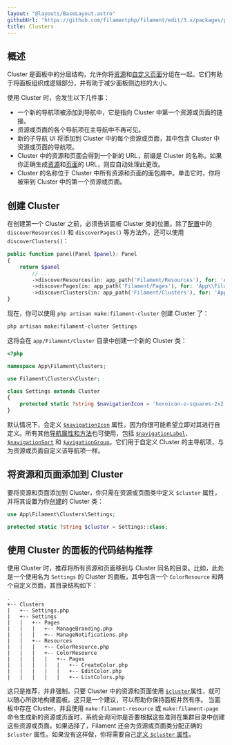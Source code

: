 ```yaml
---
layout: "@layouts/BaseLayout.astro"
githubUrl: "https://github.com/filamentphp/filament/edit/3.x/packages/panels/docs/10-clusters.md"
title: Clusters
---
```


## 概述

Cluster 是面板中的分层结构，允许你将[资源](resources)和[自定义页面](pages)分组在一起。它们有助于将面板组织成逻辑部分，并有助于减少面板侧边栏的大小。

使用 Cluster 时，会发生以下几件事：
- 一个新的导航项被添加到导航中，它是指向 Cluster 中第一个资源或页面的链接。
- 资源或页面的各个导航项在主导航中不再可见。
- 新的子导航 UI 将添加到 Cluster 中的每个资源或页面，其中包含 Cluster 中资源或页面的导航项。
- Cluster 中的资源和页面会得到一个新的 URL，前缀是 Cluster 的名称。如果你正确生成[资源](resources/getting-started#为资源页面生成-url)和[页面](pages#为页面生成-url)的 URL，则应自动处理此更改。
- Cluster 的名称位于 Cluster 中所有资源和页面的面包屑中。单击它时，你将被带到 Cluster 中的第一个资源或页面。

## 创建 Cluster

在创建第一个 Cluster 之前，必须告诉面板 Cluster 类的位置。除了[配置](configuration)中的 `discoverResources()` 和 `discoverPages()` 等方法外，还可以使用 `discoverClusters()`：

```php
public function panel(Panel $panel): Panel
{
    return $panel
        // ...
        ->discoverResources(in: app_path('Filament/Resources'), for: 'App\\Filament\\Resources')
        ->discoverPages(in: app_path('Filament/Pages'), for: 'App\\Filament\\Pages')
        ->discoverClusters(in: app_path('Filament/Clusters'), for: 'App\\Filament\\Clusters');
}
```

现在，你可以使用 `php artisan make:filament-cluster` 创建 Cluster 了：

```bash
php artisan make:filament-cluster Settings
```

这将会在 `app/Filament/Cluster` 目录中创建一个新的 Cluster 类：

```php
<?php

namespace App\Filament\Clusters;

use Filament\Clusters\Cluster;

class Settings extends Cluster
{
    protected static ?string $navigationIcon = 'heroicon-o-squares-2x2';
}
```

默认情况下，会定义 [`$navigationIcon`](navigation#自定义导航项图标) 属性，因为你很可能希望立即对其进行自定义。所有其他[导航属性和方法](navigation)也可使用，包括 [`$navigationLabel`](navigation#自定义导航项标签)、[`$navigationSort`](navigation#导航项排序) 和 [`$avigationGroup`](navigation#导航项分组)。它们用于自定义 Cluster 的主导航项，与为资源或页面自定义该导航项一样。

## 将资源和页面添加到 Cluster

要将资源和页面添加到 Cluster，你只需在资源或页面类中定义 `$cluster` 属性，并将其设置为你[创建](#创建-cluster)的 Cluster 类：

```php
use App\Filament\Clusters\Settings;

protected static ?string $cluster = Settings::class;
```

## 使用 Cluster 的面板的代码结构推荐

使用 Cluster 时，推荐将所有资源和页面移到与 Cluster 同名的目录。比如，此处是一个使用名为 `Settings` 的 Cluster 的面板，其中包含一个 `ColorResource` 和两个自定义页面，其目录结构如下：

```
.
+-- Clusters
|   +-- Settings.php
|   +-- Settings
|   |   +-- Pages
|   |   |   +-- ManageBranding.php
|   |   |   +-- ManageNotifications.php
|   |   +-- Resources
|   |   |   +-- ColorResource.php
|   |   |   +-- ColorResource
|   |   |   |   +-- Pages
|   |   |   |   |   +-- CreateColor.php
|   |   |   |   |   +-- EditColor.php
|   |   |   |   |   +-- ListColors.php
```

这只是推荐，并非强制。只要 Cluster 中的资源和页面使用 [`$cluster`](#将资源和页面添加到-cluster)属性，就可以随心所欲地构建面板。这只是一个建议，可以帮助你保持面板井然有序。
当面板中存在 Cluster，并且使用 `make:filament-resource` 或 `make:filament-page` 命令生成新的资源或页面时，系统会询问你是否要根据这些准则在集群目录中创建这些资源或页面。如果选择了，Filament 还会为资源或页面类分配正确的 `$cluster` 属性。如果没有这样做，你将需要自己[定义 `$cluster` 属性](#将资源和页面添加到-cluster)。
